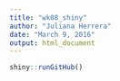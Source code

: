 ```yaml
---
title: "wk08_shiny"
author: "Juliana Herrera"
date: "March 9, 2016"
output: html_document
---
```

```r
shiny::runGitHub()
```

